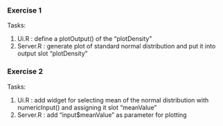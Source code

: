 
### Exercise 1
Tasks:

1. Ui.R : define a plotOutput() of the "plotDensity"
2. Server.R : generate plot of standard normal distribution and put it into
output slot "plotDensity"

### Exercise 2
Tasks:

1. Ui.R : add widget for selecting mean of the normal distribution with numericInput() and assigning it slot "meanValue"
2. Server.R : add "input$meanValue" as parameter for plotting